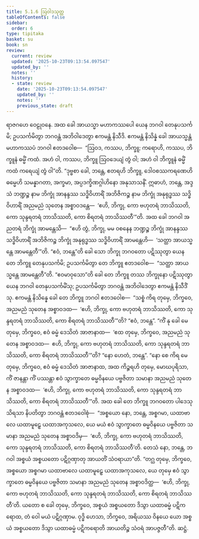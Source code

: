 ```yaml
---
title: 5.1.6 ဩဝါဒသုတ္တ
tableOfContents: false
sidebar:
  order: 6
type: tipitaka
basket: su
book: sn
review:
  current: review
  updated: '2025-10-23T09:13:54.097547'
  updated_by: ''
  notes: ''
  history:
  - state: review
    date: '2025-10-23T09:13:54.097547'
    updated_by: ''
    notes: ''
    previous_state: draft
---
```



<ReviewStatus review={frontmatter.review} showDetails={true} />

<HypothesisAnnotation frontmatter={frontmatter} />

<DynamicBreadcrumb />

<Division number="149" book="sn" e="ch" v="18" p="301">

<Paragraph number="933" book="sn">
ရာဇဂဟေ ဝေဠုဝနေ. အထ ခေါ အာယသ္မာ မဟာကဿပေါ ယေန ဘဂဝါ တေနုပသင်္ကမိ; ဥပသင်္ကမိတွာ ဘဂဝန္တံ အဘိဝါဒေတွာ ဧကမန္တံ နိသီဒိ. ဧကမန္တံ နိသိန္နံ ခေါ အာယသ္မန္တံ မဟာကဿပံ ဘဂဝါ ဧတဒဝေါစ—  “ဩဝဒ, ကဿပ, ဘိက္ခူ; ကရောဟိ, ကဿပ, ဘိက္ခူနံ ဓမ္မိံ ကထံ. အဟံ ဝါ, ကဿပ, ဘိက္ခူ ဩဝဒေယျံ တွံ ဝါ; အဟံ ဝါ ဘိက္ခူနံ ဓမ္မိံ ကထံ ကရေယျံ တွံ ဝါ”တိ.
</Paragraph>

<Paragraph number="934" book="sn">
“ဒုဗ္ဗစာ ခေါ, ဘန္တေ, ဧတရဟိ ဘိက္ခူ, ဒေါဝစဿကရဏေဟိ ဓမ္မေဟိ သမန္နာဂတာ, အက္ခမာ, အပ္ပဒက္ခိဏဂ္ဂါဟိနော အနုသာသနိံ. ဣဓာဟံ, ဘန္တေ, အဒ္ဒသံ ဘဏ္ဍဉ္စ နာမ ဘိက္ခုံ အာနန္ဒဿ သဒ္ဓိဝိဟာရိံ အဘိဇိကဉ္စ နာမ ဘိက္ခုံ အနုရုဒ္ဓဿ သဒ္ဓိဝိဟာရိံ အညမညံ သုတေန အစ္စာဝဒန္တေ—  ‘ဧဟိ, ဘိက္ခု, ကော ဗဟုတရံ ဘာသိဿတိ, ကော သုန္ဒရတရံ ဘာသိဿတိ, ကော စိရတရံ ဘာသိဿတီ’”တိ.
</Paragraph>

<Paragraph number="935" book="sn">
အထ ခေါ ဘဂဝါ အညတရံ ဘိက္ခုံ အာမန္တေသိ—  “ဧဟိ တွံ, ဘိက္ခု, မမ ဝစနေန ဘဏ္ဍဉ္စ ဘိက္ခုံ အာနန္ဒဿ သဒ္ဓိဝိဟာရိံ အဘိဇိကဉ္စ ဘိက္ခုံ အနုရုဒ္ဓဿ သဒ္ဓိဝိဟာရိံ အာမန္တေဟိ—  ‘သတ္ထာ အာယသ္မန္တေ အာမန္တေတီ’”တိ. “ဧဝံ, ဘန္တေ”တိ ခေါ သော ဘိက္ခု ဘဂဝတော ပဋိဿုတွာ ယေန တေ ဘိက္ခူ တေနုပသင်္ကမိ; ဥပသင်္ကမိတွာ တေ ဘိက္ခူ ဧတဒဝေါစ—  “သတ္ထာ အာယသ္မန္တေ အာမန္တေတီ”တိ.
</Paragraph>

<Paragraph number="936" book="sn">
“ဧဝမာဝုသော”တိ ခေါ တေ ဘိက္ခူ တဿ ဘိက္ခုနော ပဋိဿုတွာ ယေန ဘဂဝါ တေနုပသင်္ကမိံသု; ဥပသင်္ကမိတွာ ဘဂဝန္တံ အဘိဝါဒေတွာ ဧကမန္တံ နိသီဒိံသု. ဧကမန္တံ နိသိန္နေ ခေါ တေ ဘိက္ခူ ဘဂဝါ ဧတဒဝေါစ—  “သစ္စံ ကိရ တုမှေ, ဘိက္ခဝေ, အညမညံ သုတေန အစ္စာဝဒထ—  ‘ဧဟိ, ဘိက္ခု, ကော ဗဟုတရံ ဘာသိဿတိ, ကော သုန္ဒရတရံ ဘာသိဿတိ, ကော စိရတရံ ဘာသိဿတီ’”တိ? “ဧဝံ, ဘန္တေ”. “ကိံ နု ခေါ မေ တုမှေ, ဘိက္ခဝေ, ဧဝံ ဓမ္မံ ဒေသိတံ အာဇာနာထ—  ‘ဧထ တုမှေ, ဘိက္ခဝေ, အညမညံ သုတေန အစ္စာဝဒထ—  ဧဟိ, ဘိက္ခု, ကော ဗဟုတရံ ဘာသိဿတိ, ကော သုန္ဒရတရံ ဘာသိဿတိ, ကော စိရတရံ ဘာသိဿတီ’”တိ? “နော ဟေတံ, ဘန္တေ”. “နော စေ ကိရ မေ တုမှေ, ဘိက္ခဝေ, ဧဝံ ဓမ္မံ ဒေသိတံ အာဇာနာထ, အထ ကိဉ္စရဟိ တုမှေ, မောဃပုရိသာ, ကိံ ဇာနန္တာ ကိံ ပဿန္တာ ဧဝံ သွာက္ခာတေ ဓမ္မဝိနယေ ပဗ္ဗဇိတာ သမာနာ အညမညံ သုတေန အစ္စာဝဒထ—  ‘ဧဟိ, ဘိက္ခု, ကော ဗဟုတရံ ဘာသိဿတိ, ကော သုန္ဒရတရံ ဘာသိဿတိ, ကော စိရတရံ ဘာသိဿတီ’”တိ.
</Paragraph>

<Paragraph number="937" book="sn">
အထ ခေါ တေ ဘိက္ခူ ဘဂဝတော ပါဒေသု သိရသာ နိပတိတွာ ဘဂဝန္တံ ဧတဒဝေါစုံ—  “အစ္စယော နော, ဘန္တေ, အစ္စဂမာ, ယထာဗာလေ ယထာမူဠှေ ယထာအကုသလေ, ယေ မယံ ဧဝံ သွာက္ခာတေ ဓမ္မဝိနယေ ပဗ္ဗဇိတာ သမာနာ အညမညံ သုတေန အစ္စာဝဒိမှ—  ‘ဧဟိ, ဘိက္ခု, ကော ဗဟုတရံ ဘာသိဿတိ, ကော သုန္ဒရတရံ ဘာသိဿတိ, ကော စိရတရံ ဘာသိဿတီ’တိ. တေသံ နော, ဘန္တေ, ဘဂဝါ အစ္စယံ အစ္စယတော ပဋိဂ္ဂဏှာတု အာယတိံ သံဝရာယာ”တိ.
</Paragraph>

<Paragraph number="938" book="sn">
“တဂ္ဃ တုမှေ, ဘိက္ခဝေ, အစ္စယော အစ္စဂမာ ယထာဗာလေ ယထာမူဠှေ ယထာအကုသလေ, ယေ တုမှေ ဧဝံ သွာက္ခာတေ ဓမ္မဝိနယေ ပဗ္ဗဇိတာ သမာနာ အညမညံ သုတေန အစ္စာဝဒိတ္ထ—  ‘ဧဟိ, ဘိက္ခု, ကော ဗဟုတရံ ဘာသိဿတိ, ကော သုန္ဒရတရံ ဘာသိဿတိ, ကော စိရတရံ ဘာသိဿတီ’တိ. ယတော စ ခေါ တုမှေ, ဘိက္ခဝေ, အစ္စယံ အစ္စယတော ဒိသွာ ယထာဓမ္မံ ပဋိကရောထ, တံ ဝေါ မယံ ပဋိဂ္ဂဏှာမ. ဝုဒ္ဓိ ဟေသာ, ဘိက္ခဝေ, အရိယဿ ဝိနယေ ယော အစ္စယံ အစ္စယတော ဒိသွာ ယထာဓမ္မံ ပဋိကရောတိ အာယတိဉ္စ သံဝရံ အာပဇ္ဇတီ”တိ.

</Paragraph>
</Division>

<Paragraph number="939" type="center" book="sn">
ဆဋ္ဌံ.
</Paragraph>